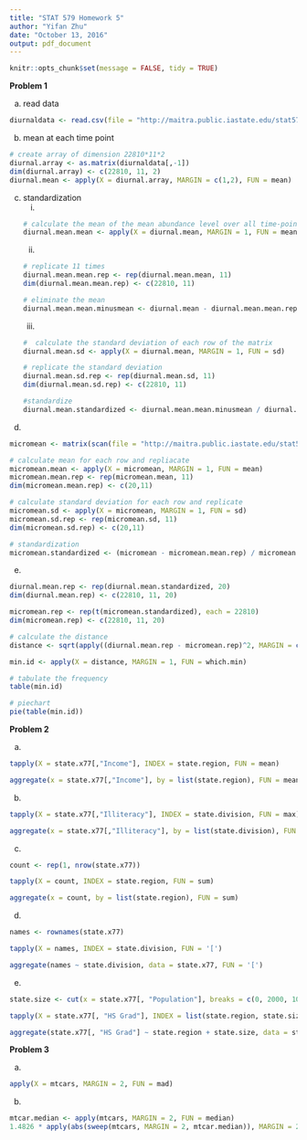 ```yaml
---
title: "STAT 579 Homework 5"
author: "Yifan Zhu"
date: "October 13, 2016"
output: pdf_document
---
```


```r
knitr::opts_chunk$set(message = FALSE, tidy = TRUE)
```

**Problem 1**

(a) read data
```r
diurnaldata <- read.csv(file = "http://maitra.public.iastate.edu/stat579/datasets/diurnaldata.csv", header = T)
```

(b) mean at each time point
```r
# create array of dimension 22810*11*2
diurnal.array <- as.matrix(diurnaldata[,-1])
dim(diurnal.array) <- c(22810, 11, 2)
diurnal.mean <- apply(X = diurnal.array, MARGIN = c(1,2), FUN = mean)
```

(c) standardization
    i.
    ```r
    # calculate the mean of the mean abundance level over all time-points for each gene
    diurnal.mean.mean <- apply(X = diurnal.mean, MARGIN = 1, FUN = mean)
    ```

    ii.
    ```r
    # replicate 11 times
    diurnal.mean.mean.rep <- rep(diurnal.mean.mean, 11)
    dim(diurnal.mean.mean.rep) <- c(22810, 11)
    
    # eliminate the mean
    diurnal.mean.mean.minusmean <- diurnal.mean - diurnal.mean.mean.rep
    ```
    iii.
    ```r
    #  calculate the standard deviation of each row of the matrix
    diurnal.mean.sd <- apply(X = diurnal.mean, MARGIN = 1, FUN = sd)
    
    # replicate the standard deviation
    diurnal.mean.sd.rep <- rep(diurnal.mean.sd, 11)
    dim(diurnal.mean.sd.rep) <- c(22810, 11) 
    
    #standardize
    diurnal.mean.standardized <- diurnal.mean.mean.minusmean / diurnal.mean.sd.rep
    ```
    
(d) 
```r
micromean <- matrix(scan(file = "http://maitra.public.iastate.edu/stat579/datasets/micromeans.dat"), ncol = 11, byrow = T)

# calculate mean for each row and repliacate
micromean.mean <- apply(X = micromean, MARGIN = 1, FUN = mean)
micromean.mean.rep <- rep(micromean.mean, 11)
dim(micromean.mean.rep) <- c(20,11)

# calculate standard deviation for each row and replicate
micromean.sd <- apply(X = micromean, MARGIN = 1, FUN = sd)
micromean.sd.rep <- rep(micromean.sd, 11)
dim(micromean.sd.rep) <- c(20,11)

# standardization
micromean.standardized <- (micromean - micromean.mean.rep) / micromean.sd.rep
```

(e)
```r
diurnal.mean.rep <- rep(diurnal.mean.standardized, 20)
dim(diurnal.mean.rep) <- c(22810, 11, 20)

micromean.rep <- rep(t(micromean.standardized), each = 22810)
dim(micromean.rep) <- c(22810, 11, 20)

# calculate the distance
distance <- sqrt(apply((diurnal.mean.rep - micromean.rep)^2, MARGIN = c(1,3), FUN = sum))

min.id <- apply(X = distance, MARGIN = 1, FUN = which.min)

# tabulate the frequency
table(min.id)

# piechart
pie(table(min.id))

```

\newpage

**Problem 2**

(a)
```r
tapply(X = state.x77[,"Income"], INDEX = state.region, FUN = mean)

aggregate(x = state.x77[,"Income"], by = list(state.region), FUN = mean)
```

(b)
```r
tapply(X = state.x77[,"Illiteracy"], INDEX = state.division, FUN = max)

aggregate(x = state.x77[,"Illiteracy"], by = list(state.division), FUN = max)
```

(c)
```r
count <- rep(1, nrow(state.x77))

tapply(X = count, INDEX = state.region, FUN = sum)

aggregate(x = count, by = list(state.region), FUN = sum)
```

(d)
```r
names <- rownames(state.x77)

tapply(X = names, INDEX = state.division, FUN = '[')

aggregate(names ~ state.division, data = state.x77, FUN = '[')
```

(e)
```r
state.size <- cut(x = state.x77[, "Population"], breaks = c(0, 2000, 10000, Inf), labels = c("Small", "Medium", "Large"))

tapply(X = state.x77[, "HS Grad"], INDEX = list(state.region, state.size), FUN = median)

aggregate(state.x77[, "HS Grad"] ~ state.region + state.size, data = state.x77, FUN = median)
```

\newpage

**Problem 3**

(a) 
```r
apply(X = mtcars, MARGIN = 2, FUN = mad)
```

(b)
```r
mtcar.median <- apply(mtcars, MARGIN = 2, FUN = median)
1.4826 * apply(abs(sweep(mtcars, MARGIN = 2, mtcar.median)), MARGIN = 2, FUN = median)
```
